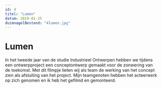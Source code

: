 ```yaml
---
id: 4
titel: "Lumen"
datum: 2019-01-25
duimnagelBestand: "4lumen.jpg"
---
```



# Lumen

In het tweede jaar van de studie Industrieel Ontwerpen hebben we tijdens een ontwerpproject een conceptontwerp gemaakt voor de zonwering van de toekomst. Met dit filmpje lieten wij als team de werking van het concept zien als afsluiting van het project. Mijn teamgenoten hebben het acteerwerk op zich genomen en ik heb het gefilmd en gemonteerd.

<Youtube titel="Hoi" youtubeId="Kmpw6d5DVNg" />
